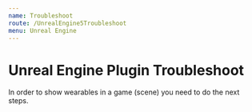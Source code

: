 ```yaml
---
name: Troubleshoot
route: /UnrealEngine5Troubleshoot
menu: Unreal Engine
---
```


# Unreal Engine Plugin Troubleshoot

In order to show wearables in a game (scene) you need to do the next steps.
